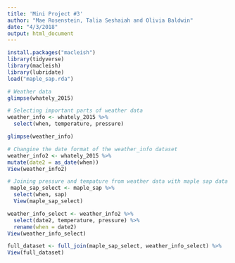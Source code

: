 ```yaml
---
title: 'Mini Project #3'
author: "Mae Rosenstein, Talia Seshaiah and Olivia Baldwin"
date: "4/3/2018"
output: html_document
---
```


```r
install.packages("macleish")
library(tidyverse)
library(macleish)
library(lubridate)
load("maple_sap.rda")
```

```r
# Weather data
glimpse(whately_2015)

# Selecting important parts of weather data
weather_info <- whately_2015 %>%
  select(when, temperature, pressure)

glimpse(weather_info)

# Changine the date format of the weather_info dataset 
weather_info2 <- whately_2015 %>%
mutate(date2 = as_date(when)) 
View(weather_info2)
```

```r
# Joining pressure and tempature from weather data with maple sap data
 maple_sap_select <- maple_sap %>% 
  select(when, sap) 
  View(maple_sap_select)

weather_info_select <- weather_info2 %>%
  select(date2, temperature, pressure) %>%
  rename(when = date2) 
View(weather_info_select)

full_dataset <- full_join(maple_sap_select, weather_info_select) %>%
View(full_dataset)


  
  


```

